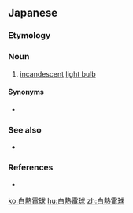 ==Japanese==
{{ja-kanjitab|はく|ねつ|でん|きゅう|yomi=on}}

===Etymology===
{{compound|白熱|電球|lang=ja}}

===Noun===
{{ja-noun|はくねつ でんきゅう}}

# [[incandescent]] [[light bulb]]

====Synonyms====
* {{ja-r|電球|でんきゅう}}

===See also===
* {{ja-r|白熱灯|はくねつとう|gloss=incandescent lamp}}

===References===
* {{R:Kojien}}

[[ko:白熱電球]]
[[hu:白熱電球]]
[[zh:白熱電球]]